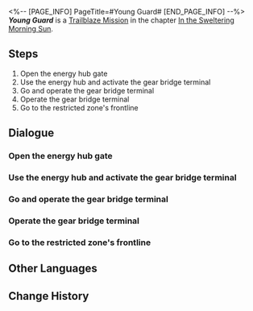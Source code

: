 <%-- [PAGE_INFO]
PageTitle=#Young Guard#
[END_PAGE_INFO] --%>
{{Stub|Dialogue.}}
{{Mission Infobox
|id            = 1011102
|title         = 
|image         = Mission Young Guard.png{{subst:void|<!--$UPLOAD:<<SpriteOutput/Chronicle/1011102.png>-<Mission Young Guard.png>-<Fate's Atlas Images>>-->}}
|type          = Trailblaze
|event_name    = 
|chapter       = In the Sweltering Morning Sun
|requirements  = [[Trailblaze Mission]] ''[[Unattainable Idol]]'' completed
|summary       = You have gained Gepard's trust. Upon your request, he and his trusted Silvermane Guards charge ahead and clear the path to the Stellaron for you.
|characters    = Dan Heng; Dunn; Gepard; March 7th; Seele; Serval; Trailblazer
|startLocation = [[Jarilo-VI]] - [[Silvermane Guard Restricted Zone]]
|world         = Jarilo-VI
|area          = Silvermane Guard Restricted Zone
|prev          = Unattainable Idol
|next          = Soldiers Stay Silent
|rewards       = Trailblaze EXP*1,000; Stellar Jade*80; Traveler's Guide*3; Refined Aether*3
}}
'''''Young Guard''''' is a [[Trailblaze Mission]] in the chapter [[In the Sweltering Morning Sun]].

==Steps==
# Open the energy hub gate
# Use the energy hub and activate the gear bridge terminal
# Go and operate the gear bridge terminal
# Operate the gear bridge terminal
# Go to the restricted zone's frontline

<!--
==Gameplay Notes==

--><!--
==Trial Character==

-->
==Dialogue==
{{Stub Dialogue}}
{{Dialogue End}}

===Open the energy hub gate{{subst:void|<!--101110203-->}}===
{{Mission Description|type=trailblaze|location=Silvermane Guard Restricted Zone|update|Your encounter with Dunn turns out to be easy indeed: You knock the dignified Silvermane Captain out cold and acquire the encryption key that unlocks the gate to the energy hub.<br />The Silvermane Guards from the entire restricted zone rush over to the scene. All you have to do now is make them join Dunn.<br />What are you waiting for? Go and unlock the gate to the energy hub!}}
{{Dialogue Start}}
:{{tx}}
{{Dialogue End}}

===Use the energy hub and activate the gear bridge terminal{{subst:void|<!--101110204-->}}===
{{Mission Description|type=trailblaze|location=Silvermane Guard Restricted Zone|update|Your encounter with Dunn turns out to be easy indeed: You knock the dignified Silvermane Captain out cold and acquire the encryption key that unlocks the gate to the energy hub.<br />You open up the path to the energy hub. Now it's time for Serval, the expert mechanic, to do her thing.}}
{{Dialogue Start}}
:{{tx}}
{{Dialogue End}}

===Go and operate the gear bridge terminal{{subst:void|<!--101110205-->}}===
{{Mission Description|type=trailblaze|location=Silvermane Guard Restricted Zone|update|The energy hub is now online thanks to Serval. The lines connecting to the gear bridge terminals should all be opened.<br />Quickly, use the gear bridge terminal and cross the gear bridge before the Silvermane Guards manage to surround you!}}
{{Dialogue Start}}
:{{tx}}
{{Dialogue End}}

===Operate the gear bridge terminal{{subst:void|<!--101110206-->}}===
{{Mission Description|type=trailblaze|location=Silvermane Guard Restricted Zone|update|The energy hub is now online thanks to Serval. The lines connecting to the gear bridge terminals should all be opened.<br />After defeating the automatons stationed near the terminal, it's only a matter of time before the terminal is activated.<br />However, time is the most crucial resource right now &mdash; the slightest delay may ruin all your efforts.<br />Time is of the essence. Quickly, use the terminal and cross the gear bridge!}}
{{Dialogue Start}}
:{{tx}}
{{Dialogue End}}

===Go to the restricted zone's frontline{{subst:void|<!--101110207-->}}===
{{Mission Description|type=trailblaze|location=Silvermane Guard Restricted Zone|update|In the midst of the deep shifting sounds of the mechanical structure, the rotating Gear Bridge is now positioned in its designated position. The frontlines of fighting against the Fragmentum are but a bridge away.<br />On the other side of the bridge lies nothing but a boundless Fragmentum &mdash; countless warriors have fought in this brutal place until they've lost complete control over their bodies.<br />And now, the bravest warriors of them all have turned and changed sides. They are welcoming your challenge.}}
{{Dialogue Start}}
:{{tx}}
{{Dialogue End}}

==Other Languages==
{{Other Languages
|en   = Young Guard
|zhs  = 青年近卫军
|zht  = 青年近衛軍
|ja   = 青年近衛部隊
|ko   = 청년 근위병
|es   = Joven guardián
|fr   = Jeune garde
|ru   = Молодая гвардия
|th   = กองกำลังวัยเยาว์
|vi   = Quân Cận Vệ Trẻ Tuổi
|de   = Junge Wache
|id   = Penjaga Muda
|pt   = Jovem Guarda
}}

==Change History==
{{Change History|1.0}}

